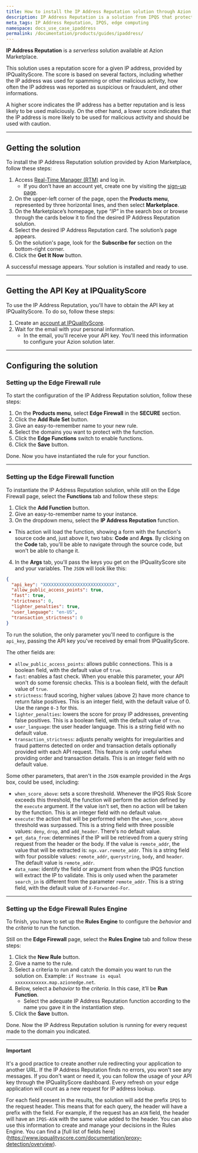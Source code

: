 ```yaml
---
title: How to install the IP Address Reputation solution through Azion Marketplace
description: IP Address Reputation is a solution from IPQS that protects your online assets against malicious IPs.
meta_tags: IP Address Reputation, IPQS, edge computing
namespace: docs_use_case_ipaddress
permalink: /documentation/products/guides/ipaddress/
---
```


**IP Address Reputation** is a *serverless* solution available at Azion Marketplace.

This solution uses a reputation score for a given IP address, provided by IPQualityScore. The score is based on several factors, including whether the IP address was used for spamming or other malicious activity, how often the IP address was reported as suspicious or fraudulent, and other informations.

A higher score indicates the IP address has a better reputation and is less likely to be used maliciously. On the other hand, a lower score indicates that the IP address is more likely to be used for malicious activity and should be used with caution.

---

## Getting the solution

To install the IP Address Reputation solution provided by Azion Marketplace, follow these steps:

1. Access [Real-Time Manager (RTM)](https://manager.azion.com) and log in.
    - If you don’t have an account yet, create one by visiting the [sign-up page](https://sso.azion.com/).
2. On the upper-left corner of the page, open the **Products menu**, represented by three horizontal lines, and then select **Marketplace**.
3. On the Marketplace’s homepage, type *“IP”* in the search box or browse through the cards below it to find the desired IP Address Reputation solution.
4. Select the desired IP Address Reputation card. The solution’s page appears.
5. On the solution's page, look for the **Subscribe for** section on the bottom-right corner.
6. Click the **Get It Now** button.

A successful message appears. Your solution is installed and ready to use.

---

## Getting the API Key at IPQualityScore

To use the IP Address Reputation, you'll have to obtain the API key at IPQualityScore. To do so, follow these steps:

1. Create an [account at IPQualityScore](https://www.ipqualityscore.com/create-account).
2. Wait for the email with your personal information.
    - In the email, you'll receive your API key. You'll need this information to configure your Azion solution later.

---

## Configuring the solution

### Setting up the Edge Firewall rule

To start the configuration of the IP Address Reputation solution, follow these steps:

1. On the **Products menu**, select **Edge Firewall** in the **SECURE** section.
2. Click the **Add Rule Set** button.
3. Give an easy-to-remember name to your new rule.
3. Select the domains you want to protect with the function.
4. Click the **Edge Functions** switch to enable functions.
5. Click the **Save** button.

Done. Now you have instantiated the rule for your function.

---

### Setting up the Edge Firewall function

To instantiate the IP Address Reputation solution, while still on the Edge Firewall page, select the **Functions** tab and follow these steps:

1. Click the **Add Function** button.
2. Give an easy-to-remember name to your instance.
3. On the dropdown menu, select the **IP Address Reputation** function.
- This action will load the function, showing a form with the function's source code and, just above it, two tabs: **Code** and **Args**. By clicking on the **Code** tab, you'll be able to navigate through the source code, but won't be able to change it.
4. In the **Args** tab, you'll pass the keys you get on the IPQualityScore site and your variables. The `JSON` will look like this:

```json
{
  "api_key": "XXXXXXXXXXXXXXXXXXXXXXXXXXX",
  "allow_public_access_points": true,
  "fast": true,
  "strictness": 0,
  "lighter_penalties": true,
  "user_language": "en-US",
  "transaction_strictness": 0
}
```

To run the solution, the only parameter you'll need to configure is the `api_key`, passing the API key you've received by email from IPQualityScore.

The other fields are:

- `allow_public_access_points`: allows public connections. This is a boolean field, with the default value of `true`.
- `fast`: enables a fast check. When you enable this parameter, your API won't do some forensic checks. This is a boolean field, with the default value of `true`.
- `strictness`: fraud scoring, higher values (above 2) have more chance to return false positives. This is an integer field, with the default value of 0. Use the range `0-3` for this.
- `lighter_penalties`: lowers the score for proxy IP addresses, preventing false positives. This is a boolean field, with the default value of `true`.
- `user_language`: the user header language. This is a string field with no default value.
- `transaction_strictness`: adjusts penalty weights for irregularities and fraud patterns detected on order and transaction details optionally provided with each API request. This feature is only useful when providing order and transaction details. This is an integer field with no default value.

Some other parameters, that aren't in the `JSON` example provided in the Args box, could be used, including:

- `when_score_above`: sets a score threshold. Whenever the IPQS Risk Score exceeds this threshold, the function will perform the action defined by the `execute` argument. If the value isn't set, then no action will be taken by the function. This is an integer field with no default value.
- `execute`: the action that will be performed when the `when_score_above` threshold was surpassed. This is a string field with three possible values: `deny`, `drop`, and `add_header`. There's no default value.
- `get_data_from`: determines if the IP will be retrieved from a query string request from the header or the body. If the value is `remote_addr`, the value that will be extracted is: `ngx.var.remote_addr`. This is a string field with four possible values: `remote_addr`, `querystring`, `body`, and `header`. The default value is `remote_addr`.
- `data_name`: identify the field or argument from when the IPQS function will extract the IP to validate. This is only used when the parameter `search_in` is different from the parameter `remote_addr`. This is a string field, with the default value of `X-Forwarded-For`.

---

### Setting up the Edge Firewall Rules Engine

To finish, you have to set up the **Rules Engine** to configure the *behavior* and the *criteria* to run the function.

Still on the **Edge Firewall** page, select the **Rules Engine** tab and follow these steps:

1. Click the **New Rule** button.
2. Give a name to the rule.
3. Select a criteria to run and catch the domain you want to run the solution on. Example: `if Hostname is equal xxxxxxxxxxxx.map.azionedge.net`.
4. Below, select a *behavior* to the *criteria*. In this case, it’ll be **Run Function**. 
    - Select the adequate IP Address Reputation function according to the name you gave it in the instantiation step.
5. Click the **Save** button.

Done. Now the IP Address Reputation solution is running for every request made to the domain you indicated.

---

#### Important

It's a good practice to create another rule redirecting your application to another URL. If the IP Address Reputation finds no errors, you won't see any messages. If you don't want or need it, you can follow the usage of your API key through the IPQualityScore dashboard. Every refresh on your edge application will count as a new request for IP address lookup. 

For each field present in the results, the solution will add the prefix `IPQS` to the request header. This means that for each query, the header will have a prefix with the field. For example, if the request has an `ASN` field, the header will have an `IPQS-ASN` with the same value added to the header. You can also use this information to create and manage your decisions in the Rules Engine. You can find a [full list of fields here] (https://www.ipqualityscore.com/documentation/proxy-detection/overview).
